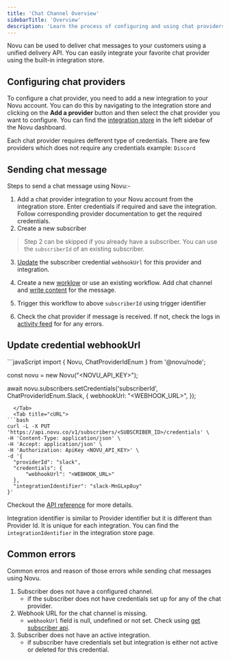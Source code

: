 ```yaml
---
title: 'Chat Channel Overview'
sidebarTitle: 'Overview'
description: 'Learn the process of configuring and using chat providers with Novu'
---
```


Novu can be used to deliver chat messages to your customers using a unified delivery API. You can easily integrate your favorite chat provider using the built-in integration store.

## Configuring chat providers

To configure a chat provider, you need to add a new integration to your Novu account. You can do this by navigating to the integration store and clicking on the **Add a provider** button and then select the chat provider you want to configure. You can find the [integration store](https://web.novu.co/integrations) in the left sidebar of the Novu dashboard.

Each chat provider requires defferent type of credentials. There are few providers which does not require any credentials example: `Discord`


## Sending chat message

Steps to send a chat message using Novu:-

1. Add a chat provider integration to your Novu account from the integration store. Enter credentials if required and save the integration. Follow corresponding provider documentation to get the required credentials.
2. Create a new subscriber

> Step 2 can be skipped if you already have a subscriber. You can use the `subscriberId` of an existing subscriber.

3. [Update](/channels-and-providers/chat/overview#update-credential-webhookurl) the subscriber credential `webhookUrl` for this provider and integration. 

4. Create a new [worklow](/workflows/notification-workflows) or use an existing workflow. Add chat channel and [write content](/content-creation-design/notification-content-creation#chat) for the message.

5. Trigger this workflow to above `subscriberId` using trigger identifier

6. Check the chat provider if message is received. If not, check the logs in [activity feed](/activity-feed/introduction) for for any errors.

## Update credential webhookUrl

<Tabs>
  <Tab title="Node.js">
```javaScript
import {
  Novu,
  ChatProviderIdEnum
} from '@novu/node';

const novu = new Novu("<NOVU_API_KEY>");

await novu.subscribers.setCredentials('subscriberId', ChatProviderIdEnum.Slack, {
  webhookUrl: "<WEBHOOK_URL>",
});
```
  </Tab>
  <Tab title="cURL">
```bash 
curl -L -X PUT 'https://api.novu.co/v1/subscribers/<SUBSCRIBER_ID>/credentials' \
-H 'Content-Type: application/json' \
-H 'Accept: application/json' \
-H 'Authorization: ApiKey <NOVU_API_KEY>' \
-d '{
  "providerId": "slack",
  "credentials": {
      "webhookUrl": "<WEBHOOK_URL>"
  },
  "integrationIdentifier": "slack-MnGLxp8uy"
}'
```
  </Tab>
</Tabs>

Checkout the [API reference](/api-reference/subscribers/update-subscriber-credentials) for more details.

<Info> Integration identifier is similar to Provider identifier but it is different than Provider Id. It is unique for each integration. You can find the `integrationIdentifier` in the integration store page.  </Info>

## Common errors

Common erros and reason of those errors while sending chat messages using Novu.

1. Subscriber does not have a configured channel.
    - if the subscriber does not have credentials set up for any of the chat provider.
2. Webhook URL for the chat channel is missing.
    - `webhookUrl` field is null, undefined or not set. Check using [get subscriber api](/api-reference/subscribers/get-subscriber).
3. Subscriber does not have an active integration.
    - if subscriber have credentials set but integration is either not active or deleted for this credential.

<Snippet file="missing-provider.mdx" />

